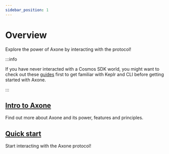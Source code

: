 ```yaml
---
sidebar_position: 1
---
```


# Overview

Explore the power of Axone by interacting with the protocol!

:::info

If you have never interacted with a Cosmos SDK world, you might want to check out these [guides](../tutorials/keplr-1) first to get familiar with Keplr and CLI before getting started with Axone.

:::

<div class="docs-card-container">
  <div class="row row-cols-1 row-cols-md-2a g-3">
    <div class="col">
      <div class="card card-body h-100 d-flex flex-column">
        <a
          href="/getting-started/introduction/resources"
          class="card-title card-link stretched-link"
        >
          <h2>Intro to Axone</h2>
        </a>
        <p class="card-text">Find out more about Axone and its power, features and principles.</p>
      </div>
    </div>
    <div class="col">
      <div class="card card-body h-100 d-flex flex-column">
        <a
          href="/getting-started/quickstart-guides/describe-resource"
          class="card-title card-link stretched-link"
        >
          <h2>Quick start</h2>
        </a>
        <p class="card-text">Start interacting with the Axone protocol!</p>
      </div>
    </div>
  </div>
</div>
